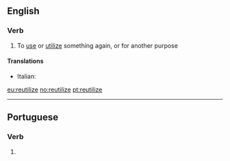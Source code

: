 ==English==

===Verb===
{{en-verb|reutiliz|ing}}

# To [[use]] or [[utilize]] something again, or for another purpose

====Translations====
{{trans-top|reutilize}}
* Italian: {{t|it|riutilizzare}}
{{trans-mid}}
{{trans-bottom}}

[[eu:reutilize]]
[[no:reutilize]]
[[pt:reutilize]]

----
==Portuguese==

===Verb===
{{pt-verb-form}}
# {{pt-verb-form-of|reutilizar}}
{{rfc-auto}}